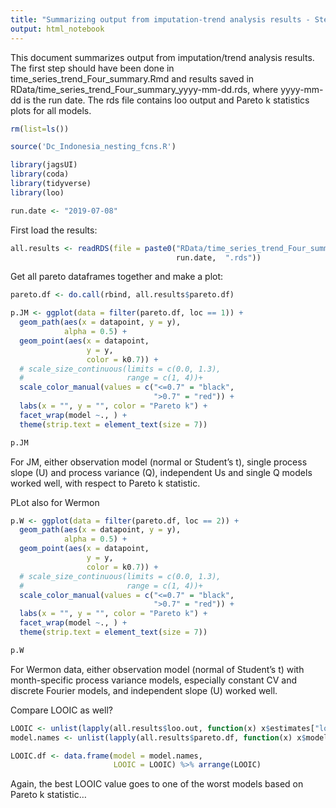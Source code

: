 ```yaml
---
title: "Summarizing output from imputation-trend analysis results - Step 2"
output: html_notebook
---
```


This document summarizes output from imputation/trend analysis results.  The first step should have been done in time_series_trend_Four_summary.Rmd and results saved in RData/time_series_trend_Four_summary_yyyy-mm-dd.rds, where yyyy-mm-dd is the run date. The rds file contains loo output and Pareto k statistics plots for all models. 

```r
rm(list=ls())

source('Dc_Indonesia_nesting_fcns.R')

library(jagsUI)
library(coda)
library(tidyverse)
library(loo)

run.date <- "2019-07-08"
```

First load the results:
```r
all.results <- readRDS(file = paste0("RData/time_series_trend_Four_summary_", 
                                     run.date,  ".rds"))

```

Get all pareto dataframes together and make a plot:

```r
pareto.df <- do.call(rbind, all.results$pareto.df)

p.JM <- ggplot(data = filter(pareto.df, loc == 1)) + 
  geom_path(aes(x = datapoint, y = y), 
            alpha = 0.5) +
  geom_point(aes(x = datapoint, 
                 y = y,
                 color = k0.7)) +
  # scale_size_continuous(limits = c(0.0, 1.3),
  #                       range = c(1, 4))+
  scale_color_manual(values = c("<=0.7" = "black",
                                ">0.7" = "red")) + 
  labs(x = "", y = "", color = "Pareto k") + 
  facet_wrap(model ~., ) + 
  theme(strip.text = element_text(size = 7))

p.JM
```

For JM, either observation model (normal or Student's t), single process slope (U) and process variance (Q), independent Us and single Q models worked well, with respect to Pareto k statistic. 

PLot also for Wermon

```r
p.W <- ggplot(data = filter(pareto.df, loc == 2)) + 
  geom_path(aes(x = datapoint, y = y), 
            alpha = 0.5) +
  geom_point(aes(x = datapoint, 
                 y = y,
                 color = k0.7)) +
  # scale_size_continuous(limits = c(0.0, 1.3),
  #                       range = c(1, 4))+
  scale_color_manual(values = c("<=0.7" = "black",
                                ">0.7" = "red")) + 
  labs(x = "", y = "", color = "Pareto k") + 
  facet_wrap(model ~., ) + 
  theme(strip.text = element_text(size = 7))

p.W

```

For Wermon data, either observation model (normal of Student's t) with month-specific process variance models, especially constant CV and discrete Fourier models, and independent slope (U) worked well. 

Compare LOOIC as well?

```r
LOOIC <- unlist(lapply(all.results$loo.out, function(x) x$estimates["looic", "Estimate"]))
model.names <- unlist(lapply(all.results$pareto.df, function(x) x$model[1]))

LOOIC.df <- data.frame(model = model.names,
                       LOOIC = LOOIC) %>% arrange(LOOIC)
```

Again, the best LOOIC value goes to one of the worst models based on Pareto k statistic... 



